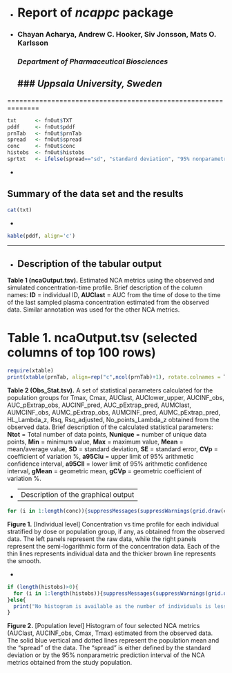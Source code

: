 -
# Report of *ncappc* package
-
### Chayan Acharya, Andrew C. Hooker, Siv Jonsson, Mats O. Karlsson
### *Department of Pharmaceutical Biosciences*
### *Uppsala University, Sweden*
------------------------------------------------------------------

==============================================================

```r
txt      <- fnOut$TXT
pddf     <- fnOut$pddf
prnTab   <- fnOut$prnTab
spread   <- fnOut$spread
conc     <- fnOut$conc
histobs  <- fnOut$histobs
sprtxt   <- ifelse(spread=="sd", "standard deviation", "95% nonparametric prediction interval of the NCA metrics obtained from the simulated data")
```

-

Summary of the data set and the results
-------------------------------


```r
cat(txt)
```

-

```r
kable(pddf, align='c')
```

-------------------------------

-
Description of the tabular output
------------------------------

**Table 1 (ncaOutput.tsv).** Estimated NCA metrics using the observed and simulated concentration-time profile. Brief description of the column names: **ID** = individual ID, **AUClast** = AUC from the time of dose to the time of the last sampled plasma concentration estimated from the observed data. Similar annotation was used for the other NCA metrics.

# Table 1. ncaOutput.tsv (selected columns of top 100 rows)

```r
require(xtable)
print(xtable(prnTab, align=rep("c",ncol(prnTab)+1), rotate.colnames = T), include.rownames=FALSE, type = 'html')
```

**Table 2 (Obs_Stat.tsv).** A set of statistical parameters calculated for the population groups for Tmax, Cmax, AUClast, AUClower_upper, AUCINF_obs, AUC_pExtrap_obs, AUCINF_pred, AUC_pExtrap_pred, AUMClast, AUMCINF_obs, AUMC_pExtrap_obs, AUMCINF_pred, AUMC_pExtrap_pred, HL_Lambda_z, Rsq, Rsq_adjusted, No_points_Lambda_z obtained from the observed data. Brief description of the calculated statistical parameters: **Ntot** = Total number of data points, **Nunique** = number of unique data points, **Min** = minimum value, **Max** = maximum value, **Mean** = mean/average value, **SD** = standard deviation, **SE** = standard error, **CVp** = coefficient of variation %, **a95CIu** = upper limit of 95% arithmetic confidence interval, **a95CIl** = lower limit of 95% arithmetic confidence interval, **gMean** = geometric mean, **gCVp** = geometric coefficient of variation %.


-
---------------------------------
Description of the graphical output
------------------------------

```r
for (i in 1:length(conc)){suppressMessages(suppressWarnings(grid.draw(conc[[i]]))); Sys.sleep(0.5); grid.newpage()}
```

**Figure 1.** [Individual level] Concentration vs time profile for each individual stratified by dose or population group, if any, as obtained from the observed data. The left panels represent the raw data, while the right panels represent the semi-logarithmic form of the concentration data. Each of the thin lines represents individual data and the thicker brown line represents the smooth.

-

```r
if (length(histobs)>0){
  for (i in 1:length(histobs)){suppressMessages(suppressWarnings(grid.draw(histobs[[i]]))); Sys.sleep(0.5); grid.newpage()}
}else{
  print("No histogram is available as the number of individuals is less than 5 in each population strata!")
}
```

**Figure 2.** [Population level] Histogram of four selected NCA metrics (AUClast, AUCINF_obs, Cmax, Tmax) estimated from the observed data. The solid blue vertical and dotted lines represent the population mean and the "spread" of the data. The "spread" is either defined by the standard deviation or by the 95% nonparametric prediction interval of the NCA metrics obtained from the study population.




